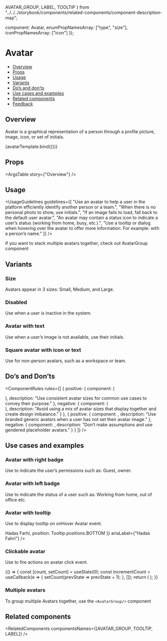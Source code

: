  AVATAR_GROUP,
  LABEL,
  TOOLTIP
} from "../../../storybook/components/related-components/component-description-map";

  component: Avatar,
  enumPropNamesArray: ["type", "size"],
  iconPropNamesArray: ["icon"]
});

<Meta
  title="Media/Avatar/Avatar"
  component={Avatar}
  argTypes={metaSettings.argTypes}
  decorators={metaSettings.decorators}
/>


# Avatar

- [Overview](#overview)
- [Props](#props)
- [Usage](#usage)
- [Variants](#variants)
- [Do’s and don’ts](#dos-and-donts)
- [Use cases and examples](#use-cases-and-examples)
- [Related components](#related-components)
- [Feedback](#feedback)

## Overview

Avatar is a graphical representation of a person through a profile picture, image, icon, or set of initials.

<Canvas>
  <Story
    name="Overview"
    args={{
      size: Avatar.sizes.LARGE,
      src: window.location.origin + "/" + person1,
      type: Avatar.types.IMG,
      ariaLabel: "Hadas Fahri"
    }}
  >
    {avatarTemplate.bind({})}
  </Story>
</Canvas>

## Props

<ArgsTable story={"Overview"} />

## Usage

<UsageGuidelines
  guidelines={[
    "Use an avatar to help a user in the platform efficiently identify another person or a team.",
    "When there is no personal photo to show, use initials.",
    "If an image fails to load, fall back to the default user avatar.",
    "An avatar may contain a status icon to indicate a user’s status (working from home, busy, etc.).",
    "Use a tooltip or dialog when hovering over the avatar to offer more information. For example: with a person’s name."
  ]}
/>

<Tip>
  If you want to stack multiple avatars together, check out
  <Link href="/?path=/docs/media-avatar-avatargroup--overview" size={Link.sizes.SMALL}>
    AvatarGroup
  </Link>
  component
</Tip>

## Variants

### Size

Avatars appear in 3 sizes: Small, Medium, and Large.

<Canvas>
  <Story name="Size">
    <Avatar size={Avatar.sizes.SMALL} src={person1} type={Avatar.types.IMG} ariaLabel="Hadas Fahri" />
    <Avatar size={Avatar.sizes.MEDIUM} src={person1} type={Avatar.types.IMG} ariaLabel="Hadas Fahri" />
    <Avatar size={Avatar.sizes.LARGE} src={person1} type={Avatar.types.IMG} ariaLabel="Hadas Fahri" />
  </Story>
</Canvas>

### Disabled

Use when a user is inactive in the system.

<Canvas>
  <Story name="Disable">
    <Avatar size={Avatar.sizes.SMALL} src={person1} type={Avatar.types.IMG} disabled />
    <Avatar size={Avatar.sizes.MEDIUM} src={person1} type={Avatar.types.IMG} disabled />
    <Avatar size={Avatar.sizes.LARGE} src={person1} type={Avatar.types.IMG} disabled />
  </Story>
</Canvas>

### Avatar with text

Use when a user’s image is not available, use their initials.

<Canvas>
  <Story name="Avatar with text">
    <Avatar
      size={Avatar.sizes.SMALL}
      type={Avatar.types.TEXT}
      text="RM"
      backgroundColor={Avatar.colors.LIPSTICK}
      ariaLabel="Ron Meir"
    />
    <Avatar
      size={Avatar.sizes.MEDIUM}
      type={Avatar.types.TEXT}
      text="RM"
      backgroundColor={Avatar.colors.LIPSTICK}
      ariaLabel="Ron Meir"
    />
    <Avatar
      size={Avatar.sizes.LARGE}
      type={Avatar.types.TEXT}
      text="RM"
      backgroundColor={Avatar.colors.DONE_GREEN}
      ariaLabel="Ron Meir"
    />
  </Story>
</Canvas>

### Square avatar with icon or text

Use for non-person avatars, such as a workspace or team.

<Canvas>
  <Story name="Square avatar">
    <Avatar
      size={Avatar.sizes.SMALL}
      type={Avatar.types.TEXT}
      text="R"
      backgroundColor={Avatar.colors.BRIGHT_BLUE}
      square
      ariaLabel="Ron"
    />
    <Avatar
      size={Avatar.sizes.MEDIUM}
      type={Avatar.types.ICON}
      icon={WhatsNew}
      backgroundColor={Avatar.colors.AQUAMARINE}
      square
      ariaLabel="Present"
    />
    <Avatar
      size={Avatar.sizes.LARGE}
      type={Avatar.types.TEXT}
      text="RM"
      backgroundColor={Avatar.colors.WORKING_ORANGE}
      square
      ariaLabel="Ron Meir"
    />
  </Story>
</Canvas>

## Do’s and Don’ts

<ComponentRules
  rules={[
    {
      positive: {
        component: (
          <div className="monday-storybook-avatar_multiple">
            <Avatar className="multiple-avatar" size={Avatar.sizes.LARGE} src={person1} type={Avatar.types.IMG} />
            <Avatar className="multiple-avatar" size={Avatar.sizes.LARGE} src={person2} type={Avatar.types.IMG} />
            <Avatar className="multiple-avatar" size={Avatar.sizes.LARGE} src={person3} type={Avatar.types.IMG} />
          </div>
        ),
        description: "Use consistent avatar sizes for common use cases to convey their purpose."
      },
      negative: {
        component: (
          <div className="monday-storybook-avatar_multiple-reverse">
            <Avatar
              className="multiple-reverse-avatar"
              size={Avatar.sizes.SMALL}
              src={person1}
              type={Avatar.types.IMG}
            />
            <Avatar
              className="multiple-reverse-avatar"
              size={Avatar.sizes.MEDIUM}
              src={person2}
              type={Avatar.types.IMG}
            />
            <Avatar
              className="multiple-reverse-avatar"
              size={Avatar.sizes.LARGE}
              src={person3}
              type={Avatar.types.IMG}
            />
          </div>
        ),
        description: "Avoid using a mix of avatar sizes that display together and create design imbalance."
      }
    },
    {
      positive: {
        component: <Avatar src={maleIcon} type={Avatar.types.IMG} />,
        description: "Use branded generic avatars when a user has not set their avatar image."
      },
      negative: {
        component: <Avatar src={femaleIcon} type={Avatar.types.IMG} />,
        description: "Don’t make assumptions and use gendered placeholder avatars."
      }
    }
  ]}
/>

## Use cases and examples

### Avatar with right badge

Use to indicate the user’s permissions such as: Guest, owner.

<Canvas>
  <Story name="Avatar with right badge">
    <Avatar
      size={Avatar.sizes.LARGE}
      type={Avatar.types.IMG}
      src={person1}
      bottomRightBadgeProps={{ src: guest }}
      ariaLabel="Hadas Fahri"
    />
    <Avatar
      size={Avatar.sizes.LARGE}
      type={Avatar.types.IMG}
      src={person1}
      bottomRightBadgeProps={{ src: owner }}
      ariaLabel="Hadas Fahri"
    />
  </Story>
</Canvas>

### Avatar with left badge

Use to indicate the status of a user such as: Working from home, out of office etc.

<Canvas>
  <Story name="Avatar with left badge">
    <Avatar
      size={Avatar.sizes.LARGE}
      type={Avatar.types.IMG}
      src={person1}
      bottomLeftBadgeProps={{ src: home }}
      ariaLabel="Hadas Fahri"
    />
    <Avatar
      size={Avatar.sizes.LARGE}
      type={Avatar.types.IMG}
      src={person1}
      bottomLeftBadgeProps={{ src: minus }}
      ariaLabel="Hadas Fahri"
    />
  </Story>
</Canvas>

### Avatar with tooltip

Use to display tooltip on onHover Avatar event.

<Canvas>
  <Story name="Avatar with tooltip">
    <Flex direction={Flex.directions.ROW} gap={Flex.gaps.LARGE} align={Flex.align.START}>
      <StoryDescription description="Aria label tooltip" vertical align={Flex.align.START}>
        <Avatar size={Avatar.sizes.LARGE} type={Avatar.types.IMG} src={person1} ariaLabel={"Hadas Fahri"} />
      </StoryDescription>
      <StoryDescription description="Text tooltip" vertical align={Flex.align.START}>
        <Avatar
          size={Avatar.sizes.LARGE}
          type={Avatar.types.IMG}
          src={person1}
          tooltipProps={{ content: "Hadas Farhi" }}
          ariaLabel={"Hadas Fahri"}
        />
      </StoryDescription>
      <StoryDescription description="JSX tooltip" vertical align={Flex.align.START}>
        <Avatar
          size={Avatar.sizes.LARGE}
          type={Avatar.types.IMG}
          src={person1}
          tooltipProps={{ content: <b>Hadas Farhi</b>, position: Tooltip.positions.BOTTOM }}
          ariaLabel={"Hadas Fahri"}
        />
      </StoryDescription>
    </Flex>
  </Story>
</Canvas>

### Clickable avatar

Use to fire actions on avatar click event.

<Canvas>
  <Story name="Clickable avatar">
    {() => {
      const [count, setCount] = useState(0);
      const incrementCount = useCallback(e => {
        setCount(prevState => prevState + 1);
      }, []);
      return (
        <Flex direction={Flex.directions.COLUMN} gap={Flex.gaps.MEDIUM}>
          <Avatar
            size={Avatar.sizes.LARGE}
            type={Avatar.types.IMG}
            src={person1}
            ariaLabel="Hadas Fahri"
            onClick={incrementCount}
          />
          <Counter count={count} />
        </Flex>
      );
    }}
  </Story>
</Canvas>

### Multiple avatars

To group multiple Avatars together, use the <Link href="/?path=/docs/media-avatar-avatargroup--overview">`<AvatarGroup/>`</Link> component

<Canvas>
  <Story name="Multiple avatars">
    <AvatarGroup max={2} size={Avatar.sizes.LARGE}>
      <Avatar type={Avatar.types.IMG} src={person1} ariaLabel="Hadas Fahri" />
      <Avatar type={Avatar.types.IMG} src={person2} ariaLabel="Sergey Roytman" />
      <Avatar type={Avatar.types.IMG} src={person3} ariaLabel="Yossi Saadi" />
    </AvatarGroup>
  </Story>
</Canvas>

## Related components

<RelatedComponents componentsNames={[AVATAR_GROUP, TOOLTIP, LABEL]} />
